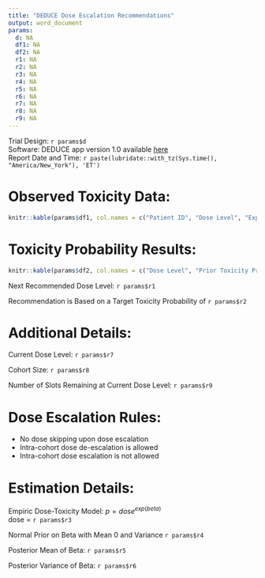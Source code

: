 ```yaml
---
title: "DEDUCE Dose Escalation Recommendations"
output: word_document
params:
  d: NA
  df1: NA
  df2: NA
  r1: NA
  r2: NA
  r3: NA
  r4: NA
  r5: NA
  r6: NA
  r7: NA
  r8: NA
  r9: NA
---
```


Trial Design: `r params$d`\
Software: DEDUCE app version 1.0 available [here](https://bengarski.shinyapps.io/DEDUCE/)\
Report Date and Time: `r paste(lubridate::with_tz(Sys.time(), "America/New_York"), 'ET')`\

# Observed Toxicity Data:

```r
knitr::kable(params$df1, col.names = c("Patient ID", "Dose Level", "Experienced a DLT", "Included in Model"))
```


# Toxicity Probability Results:
```r
knitr::kable(params$df2, col.names = c("Dose Level", "Prior Toxicity Prob.", "n", "# Experienced a DLT", "Posterior Toxicity Prob.", "Lower Limit of 90% Prob. Interval", "Upper Limit of 90% Prob. Interval"), caption = "(90 Percent Probability Interval)")
```

Next Recommended Dose Level: `r params$r1`

Recommendation is Based on a Target Toxicity Probability of `r params$r2`

# Additional Details:

Current Dose Level: `r params$r7`

Cohort Size: `r params$r8`

Number of Slots Remaining at Current Dose Level: `r params$r9`

# Dose Escalation Rules:

* No dose skipping upon dose escalation
* Intra-cohort dose de-escalation is allowed
* Intra-cohort dose escalation is not allowed

# Estimation Details:

Empiric Dose-Toxicity Model: $p = dose^{exp(beta)}$\
dose = `r params$r3`

Normal Prior on Beta with Mean 0 and Variance `r params$r4`

Posterior Mean of Beta: `r params$r5`

Posterior Variance of Beta: `r params$r6`
